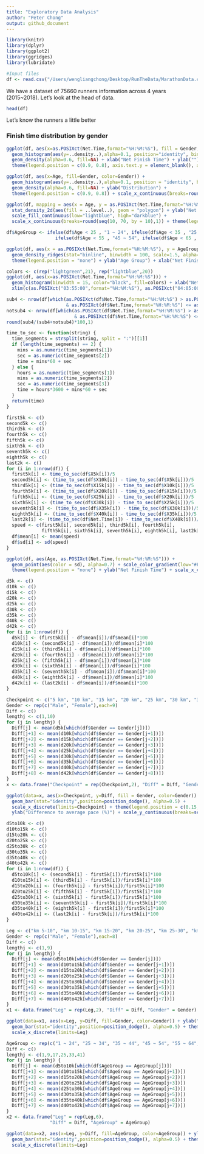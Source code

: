 ```yaml
---
title: "Exploratory Data Analysis"
author: "Peter Chong"
output: github_document
---
```


```r
library(knitr)
library(dplyr)
library(ggplot2)
library(ggridges)
library(lubridate)
```

```r
#Input files
df <- read.csv("/Users/wengliangchong/Desktop/RunTheData/MarathonData.csv", header = T, stringsAsFactors = F)
```

We have a dataset of 75660 runners information across 4 years (2015~2018). Let's look at the head of data.

```r
head(df)
```

Let's know the runners a little better

### Finish time distribution by gender
```r
ggplot(df, aes(x=as.POSIXct(Net.Time,format="%H:%M:%S"), fill = Gender, color=Gender)) + 
  geom_histogram(aes(y=..density..),alpha=0.1, position="identity", binwidth = 250) +
  geom_density(alpha=0.6, fill=NA) + xlab("Net Finish Time") + ylab("") +
  theme(legend.position = c(0.9, 0.8), axis.text.y = element_blank(), axis.ticks = element_blank())
```

```r
ggplot(df, aes(x=Age, fill=Gender, color=Gender)) +
  geom_histogram(aes(y=..density..),alpha=0.1, position = "identity", binwidth = 1) +
  geom_density(alpha=0.6, fill=NA) + ylab("Distribution") +
  theme(legend.position = c(0.9, 0.8)) + scale_x_continuous(breaks=round(seq(0, 90, by = 10),1))
```

```r
ggplot(df, mapping = aes(x = Age, y = as.POSIXct(Net.Time,format="%H:%M:%S"))) +
  stat_density_2d(aes(fill = ..level..), geom = "polygon") + ylab("Net Finish Time") +
  scale_fill_continuous(low="lightblue", high="darkblue") + 
  scale_x_continuous(breaks=round(seq(10, 70, by = 10),1)) + theme(legend.position = "none")
```

```r
df$AgeGroup <- ifelse(df$Age < 25 , "1 ~ 24", ifelse(df$Age < 35 , "25 ~ 34", ifelse(df$Age < 45 , "35 ~ 44",
                  ifelse(df$Age < 55 , "45 ~ 54", ifelse(df$Age < 65 , "55 ~ 64", "65 ~ 90")))))
```

```r
ggplot(df, aes(x = as.POSIXct(Net.Time,format="%H:%M:%S"), y = AgeGroup, fill=stat(y))) + 
  geom_density_ridges(stat="binline", binwidth = 100, scale=1.5, alpha=0.3) + scale_fill_viridis_c(option = "C")+
  theme(legend.position = "none") + ylab("Age Group") + xlab("Net Finish Time")
```

```r
colors <- c(rep("lightgreen",21), rep("lightblue",20))
ggplot(df, aes(x=as.POSIXct(Net.Time,format="%H:%M:%S"))) + 
  geom_histogram(binwidth = 15, color="black", fill=colors) + xlab("Net Finish Time") + 
  xlim(c(as.POSIXct("03:55:00",format="%H:%M:%S"), as.POSIXct("04:05:00",format="%H:%M:%S")))
```

```r
sub4 <- nrow(df[which(as.POSIXct(df$Net.Time,format="%H:%M:%S") > as.POSIXct("03:55:00",format="%H:%M:%S") 
                      & as.POSIXct(df$Net.Time,format="%H:%M:%S") <= as.POSIXct("04:00:00",format="%H:%M:%S")),])
notsub4 <- nrow(df[which(as.POSIXct(df$Net.Time,format="%H:%M:%S") > as.POSIXct("04:00:00",format="%H:%M:%S") 
                         & as.POSIXct(df$Net.Time,format="%H:%M:%S") <= as.POSIXct("04:05:00",format="%H:%M:%S")),])
round(sub4/(sub4+notsub4)*100,1)
```

```r
time_to_sec <- function(string) {
  time_segments = strsplit(string, split = ":")[[1]]
  if (length(time_segments) == 2) {
    mins = as.numeric(time_segments[1])
    sec = as.numeric(time_segments[2])
    time = mins*60 + sec
  } else {
    hours = as.numeric(time_segments[1])
    mins = as.numeric(time_segments[2])
    sec = as.numeric(time_segments[3])
    time = hours*3600 + mins*60 + sec
  }
  return(time)
}
```

```r
first5k <- c()
second5k <- c()
third5k <- c()
fourth5k <- c()
fifth5k <- c()
sixth5k <- c()
seventh5k <- c()
eighth5k <- c()
last2k <- c()
for (i in 1:nrow(df)) {
  first5k[i] <- time_to_sec(df$X5k[i])/5
  second5k[i] <- (time_to_sec(df$X10k[i]) - time_to_sec(df$X5k[i]))/5
  third5k[i] <- (time_to_sec(df$X15k[i]) - time_to_sec(df$X10k[i]))/5
  fourth5k[i] <- (time_to_sec(df$X20k[i]) - time_to_sec(df$X15k[i]))/5
  fifth5k[i] <- (time_to_sec(df$X25k[i]) - time_to_sec(df$X20k[i]))/5
  sixth5k[i] <- (time_to_sec(df$X30k[i]) - time_to_sec(df$X25k[i]))/5
  seventh5k[i] <- (time_to_sec(df$X35k[i]) - time_to_sec(df$X30k[i]))/5
  eighth5k[i] <- (time_to_sec(df$X40k[i]) - time_to_sec(df$X35k[i]))/5
  last2k[i] <- (time_to_sec(df$Net.Time[i]) - time_to_sec(df$X40k[i]))/2.195
  speed <- c(first5k[i], second5k[i], third5k[i], fourth5k[i],
             fifth5k[i], sixth5k[i], seventh5k[i], eighth5k[i], last2k[i])
  df$mean[i] <- mean(speed)
  df$sd[i] <- sd(speed)
}
```

```r
ggplot(df, aes(Age, as.POSIXct(Net.Time,format="%H:%M:%S"))) +
  geom_point(aes(color = sd), alpha=0.7) + scale_color_gradient(low="#FDFBBB", high="#000000") +
  theme(legend.position = "none") + ylab("Net Finish Time") + scale_x_continuous(breaks=seq(5,90,10))
```

```r
d5k <- c()
d10k <- c()
d15k <- c()
d20k <- c()
d25k <- c()
d30k <- c()
d35k <- c()
d40k <- c()
d42k <- c()
for (i in 1:nrow(df)) {
  d5k[i] <- (first5k[i] - df$mean[i])/df$mean[i]*100
  d10k[i] <- (second5k[i] - df$mean[i])/df$mean[i]*100
  d15k[i] <- (third5k[i] - df$mean[i])/df$mean[i]*100
  d20k[i] <- (fourth5k[i] - df$mean[i])/df$mean[i]*100
  d25k[i] <- (fifth5k[i] - df$mean[i])/df$mean[i]*100
  d30k[i] <- (sixth5k[i] - df$mean[i])/df$mean[i]*100
  d35k[i] <- (seventh5k[i] - df$mean[i])/df$mean[i]*100
  d40k[i] <- (eighth5k[i] - df$mean[i])/df$mean[i]*100
  d42k[i] <- (last2k[i] - df$mean[i])/df$mean[i]*100
}
```

```r
Checkpoint <- c("5 km", "10 km", "15 km", "20 km", "25 km", "30 km", "35 km", "40 km", "42 km")
Gender <- rep(c("Male", "Female"),each=9)
Diff <- c()
lengthj <- c(1,10)
for (j in lengthj) {
  Diff[j] <- mean(d5k[which(df$Gender == Gender[j])])
  Diff[j+1] <- mean(d10k[which(df$Gender == Gender[j+1])])
  Diff[j+2] <- mean(d15k[which(df$Gender == Gender[j+2])])
  Diff[j+3] <- mean(d20k[which(df$Gender == Gender[j+3])])
  Diff[j+4] <- mean(d25k[which(df$Gender == Gender[j+4])])
  Diff[j+5] <- mean(d30k[which(df$Gender == Gender[j+5])])
  Diff[j+6] <- mean(d35k[which(df$Gender == Gender[j+6])])
  Diff[j+7] <- mean(d40k[which(df$Gender == Gender[j+7])])
  Diff[j+8] <- mean(d42k[which(df$Gender == Gender[j+8])])
}
x <- data.frame("Checkpoint" = rep(Checkpoint,2), "Diff" = Diff, "Gender" = Gender)
```

```r
ggplot(data=x, aes(x=Checkpoint, y=Diff, fill = Gender, color=Gender)) +
  geom_bar(stat="identity",position=position_dodge(), alpha=0.5) + 
  scale_x_discrete(limits=Checkpoint) + theme(legend.position = c(0.15, 0.8)) +
  ylab("Difference to average pace (%)") + scale_y_continuous(breaks=seq(-15,15,5))
```
```r
d5to10k <- c()
d10to15k <- c()
d15to20k <- c()
d20to25k <- c()
d25to30k <- c()
d30to35k <- c()
d35to40k <- c()
d40to42k <- c()
for (i in 1:nrow(df)) {
  d5to10k[i] <- (second5k[i] - first5k[i])/first5k[i]*100
  d10to15k[i] <- (third5k[i] - first5k[i])/first5k[i]*100
  d15to20k[i] <- (fourth5k[i] - first5k[i])/first5k[i]*100
  d20to25k[i] <- (fifth5k[i] - first5k[i])/first5k[i]*100
  d25to30k[i] <- (sixth5k[i] - first5k[i])/first5k[i]*100
  d30to35k[i] <- (seventh5k[i] - first5k[i])/first5k[i]*100
  d35to40k[i] <- (eighth5k[i] - first5k[i])/first5k[i]*100
  d40to42k[i] <- (last2k[i] - first5k[i])/first5k[i]*100
}
```
```r
Leg <- c("km 5-10", "km 10-15", "km 15-20", "km 20-25", "km 25-30", "km 30-35", "km 35-40", "km 40-42")
Gender <- rep(c("Male", "Female"),each=8)
Diff <- c()
lengthj <- c(1,9)
for (j in lengthj) {
  Diff[j] <- mean(d5to10k[which(df$Gender == Gender[j])])
  Diff[j+1] <- mean(d10to15k[which(df$Gender == Gender[j+1])])
  Diff[j+2] <- mean(d15to20k[which(df$Gender == Gender[j+2])])
  Diff[j+3] <- mean(d20to25k[which(df$Gender == Gender[j+3])])
  Diff[j+4] <- mean(d25to30k[which(df$Gender == Gender[j+4])])
  Diff[j+5] <- mean(d30to35k[which(df$Gender == Gender[j+5])])
  Diff[j+6] <- mean(d35to40k[which(df$Gender == Gender[j+6])])
  Diff[j+7] <- mean(d40to42k[which(df$Gender == Gender[j+7])])
}
x1 <- data.frame("Leg" = rep(Leg,2), "Diff" = Diff, "Gender" = Gender)
```
```r
ggplot(data=x1, aes(x=Leg, y=Diff, fill=Gender, color=Gender)) + ylab("Difference to 5k pace (%)") +
  geom_bar(stat="identity",position=position_dodge(), alpha=0.5) + theme(legend.position = c(0.15, 0.8)) +
  scale_x_discrete(limits=Leg)
```

```r
AgeGroup <- rep(c("1 ~ 24", "25 ~ 34", "35 ~ 44", "45 ~ 54", "55 ~ 64", "65 ~ 90"), each=8)
Diff <- c()
lengthj <- c(1,9,17,25,33,41)
for (j in lengthj) {
  Diff[j] <- mean(d5to10k[which(df$AgeGroup == AgeGroup[j])])
  Diff[j+1] <- mean(d10to15k[which(df$AgeGroup == AgeGroup[j+1])])
  Diff[j+2] <- mean(d15to20k[which(df$AgeGroup == AgeGroup[j+2])])
  Diff[j+3] <- mean(d20to25k[which(df$AgeGroup == AgeGroup[j+3])])
  Diff[j+4] <- mean(d25to30k[which(df$AgeGroup == AgeGroup[j+4])])
  Diff[j+5] <- mean(d30to35k[which(df$AgeGroup == AgeGroup[j+5])])
  Diff[j+6] <- mean(d35to40k[which(df$AgeGroup == AgeGroup[j+6])])
  Diff[j+7] <- mean(d40to42k[which(df$AgeGroup == AgeGroup[j+7])])
}
x2 <- data.frame("Leg" = rep(Leg,6),
                "Diff" = Diff, "AgeGroup" = AgeGroup)
```
```r
ggplot(data=x2, aes(x=Leg, y=Diff, fill=AgeGroup, color=AgeGroup)) + ylab("Difference to 5k pace (%)") +
  geom_bar(stat="identity",position=position_dodge(), alpha=0.5) + theme(legend.position = c(0.15, 0.7)) +
  scale_x_discrete(limits=Leg)
```






























































































